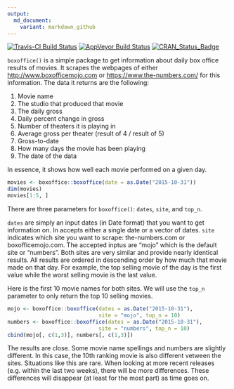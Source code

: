 ```yaml
---
output:
  md_document:
    variant: markdown_github
---
```


[![Travis-CI Build Status](https://travis-ci.org/jacobkap/boxoffice.svg?branch=master)](https://travis-ci.org/jacobkap/boxoffice) [![AppVeyor Build Status](https://ci.appveyor.com/api/projects/status/github/jacobkap/boxoffice?branch=master&svg=true)](https://ci.appveyor.com/project/jacobkap/boxoffice) [![CRAN_Status_Badge](http://www.r-pkg.org/badges/version/boxoffice)](https://cran.r-project.org/package=boxoffice)


`boxoffice()` is a simple package to get information about daily box office results of movies. It scrapes the webpages of either [http://www.boxofficemojo.com](http://www.boxofficemojo.com) or [https://www.the-numbers.com/](https://www.the-numbers.com/) for this information. The data it returns are the following:

1. Movie name    
2. The studio that produced that movie    
3. The daily gross    
4. Daily percent change in gross    
5. Number of theaters it is playing in    
6. Average gross per theater (result of 4 / result of 5)
7. Gross-to-date    
8. How many days the movie has been playing    
9. The date of the data

In essence, it shows how well each movie performed on a given day.

```r
movies <- boxoffice::boxoffice(date = as.Date("2015-10-31"))
dim(movies)
movies[1:5, ]
```

There are three parameters for `boxoffice()`: `dates`, `site`, and `top_n`.

`dates` are simply an input dates (in Date format) that you want to get information on. In accepts either a single date or a vector of dates. `site` indicates which site you want to scrape: the-numbers.com or boxofficemojo.com. The accepted inptus are "mojo" which is the default site or "numbers". Both sites are very similar and provide nearly identical results. All results are ordered in descending order by how much that movie made on that day. For example, the top selling movie of the day is the first value while the worst selling movie is the last value. 

Here is the first 10 movie names for both sites. We will use the `top_n` parameter to only return the top 10 selling movies.

```r
mojo <- boxoffice::boxoffice(dates = as.Date("2015-10-31"), 
                             site = "mojo", top_n = 10)
numbers <- boxoffice::boxoffice(dates = as.Date("2015-10-31"),
                             site = "numbers", top_n = 10)
cbind(mojo[, c(1,3)], numbers[, c(1,3)])
```

The results are close. Some movie name spellings and numbers are slightly different. In this case, the 10th ranking movie is also different vetween the sites. Situations like this are rare. When looking at more recent releases (e.g. within the last two weeks), there will be more differences. These differences will disappear (at least for the most part) as time goes on.  

